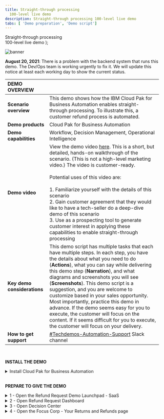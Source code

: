 ```yaml
---
title: Straight-through processing
  100-level live demo
description: Straight-through processing 100-level live demo
tabs: [ 'Demo preparation', 'Demo script']
---
```


  <span>
    Straight-through processing <br/> 100-level live demo
  </span> );

![banner](./images/BA_STP_100_Prep_GitHub_banner_8-3-21_short.jpg)
<span id="top"></span>

**August 20, 2021**: There is a problem with the backend system that runs this demo. The Dev/Ops team is working urgently to fix it. We will update this notice at least each working day to show the current status.

| DEMO OVERVIEW         | &nbsp; &nbsp; &nbsp; &nbsp; &nbsp; &nbsp; &nbsp; &nbsp; &nbsp; &nbsp; |
| :---                  | :--- |
| **Scenario overview** | This demo shows how the IBM Cloud Pak for Business Automation enables straight-through processing. To illustrate this, a customer refund process is automated. |
| **Demo products**     | Cloud Pak for Business Automation |
| **Demo capabilities** | Workflow, Decision Management, Operational Intelligence |
| **Demo video**        | View the demo video <a href="https://ibm.ent.box.com/s/4yskrkefl1ssjxjmxx3kln87z5on4thx" target="_blank" rel="noreferrer">here</a>. This is a short, but detailed, hands-on walkthrough of the scenario. (This is not a high-level marketing video.) The video is customer-ready.<br/><br/>Potential uses of this video are:<br/><br/>1. Familiarize yourself with the details of this scenario <br/>2. Gain customer agreement that they would like to have a tech-seller do a deep-dive demo of this scenario <br/>3. Use as a prospecting tool to generate customer interest in applying these capabilities to enable straight-through processing |
| **Key demo considerations** | This demo script has multiple tasks that each have multiple steps. In each step, you have the details about what you need to do (**Actions**), what you can say while delivering this demo step (**Narration**), and what diagrams and screenshots you will see (**Screenshots**). This demo script is a suggestion, and you are welcome to customize based in your sales opportunity. Most importantly, practice this demo in advance. If the demo seems easy for you to execute, the customer will focus on the content. If it seems difficult for you to execute, the customer will focus on your delivery. |
| **How to get support** | <a href="https://ibm.enterprise.slack.com/app_redirect?channel=techdemos-automation-support" target="_blank" rel="noreferrer">#Techdemos-Automation-Support</a> Slack channel |

<br/>

**INSTALL THE DEMO**

<details>

<summary>Install Cloud Pak for Business Automation</summary>
<br/>

This demo runs on the Cloud Pak for Business Automation as a Service demo environment. If you are a seller or technical seller needing access to an environment, please locate and contact your local market admin directly using in the list <a href="./business-automation-nextgen-tenants.pdf" target="_blank" rel="noreferrer">here</a>. <br/> <br/>
Once your environment is ready, continue to the next steps below.

</details>

<br/>

**PREPARE TO GIVE THE DEMO**

<details>

<summary>1 - Open the Refund Request Demo Launchpad - SaaS</summary>
<br/>

Follow these steps for the **SaaS** environment. The Refund Request Demo Launchpad is used to open all the user interfaces used in the demo.<br/>

| **1.1 - IBM Cloud Pak for Business Automation as a Service** |   |
| :---         | :--- |
| **Action** &nbsp; &nbsp; &nbsp; &nbsp; &nbsp; &nbsp; &nbsp; &nbsp; &nbsp; &nbsp; &nbsp; &nbsp; &nbsp; &nbsp; &nbsp; &nbsp; &nbsp; &nbsp; &nbsp; &nbsp; &nbsp; &nbsp; &nbsp; &nbsp; &nbsp; &nbsp; &nbsp; &nbsp; &nbsp; &nbsp; &nbsp; &nbsp; &nbsp; &nbsp; &nbsp; &nbsp; &nbsp; &nbsp; &nbsp; &nbsp; &nbsp; &nbsp; &nbsp; &nbsp; &nbsp; &nbsp; &nbsp; &nbsp; &nbsp; &nbsp; &nbsp; &nbsp; &nbsp; &nbsp; &nbsp; &nbsp; &nbsp; &nbsp; &nbsp; &nbsp; &nbsp; &nbsp; &nbsp; &nbsp; &nbsp; &nbsp; &nbsp; &nbsp; &nbsp; &nbsp; &nbsp; &nbsp; &nbsp; &nbsp; &nbsp; &nbsp; &nbsp; &nbsp; &nbsp; &nbsp; &nbsp; &nbsp; &nbsp; &nbsp; &nbsp; &nbsp; &nbsp; &nbsp; &nbsp; &nbsp; &nbsp; &nbsp; &nbsp; &nbsp; &nbsp; &nbsp; | Access your IBM Cloud Pak for Business Automation as a Service tenant [here](https://www.automationcloud.ibm.com/). Enter your email address. <br/> <br/> Steps 1.1.1, 1.1.2, and 1.1.3 are typically for **technical sellers only**, but they may be required depending on your default settings. Some users are set up to the development environment. <br/> <br/> If this happens to you, follow these steps to get to the production/runtime environment: <br/> • 1.1.1 - Click on the dropdown menu in the top left corner of the screen. <br/> •	1.1.2 - Click **Deployment** on the left-hand side, and click **Production** to switch to that environment. <br/> • 1.1.3 - On the left-hand side, click **Run**. |
| **Screenshot**         | &nbsp;  <br/> Action 1.1 <br/> ![1.1](./images/Stu_1.1_600.png) <br/> <br/> Action 1.1.1 (may not be required) <br/> ![1.1.1](./images/Stu_1.1.1_600.png) <br/> <br/> Action 1.1.2 (may not be required) <br/> ![1.1.2](./images/Stu_1.1.2_600.png) <br/> <br/> Action 1.1.3 (may not be required) <br/> ![1.1.3](./images/Stu_1.1.3_600.png) |

| **1.2 - Business Automation Apps** |   |
| :---         | :--- |
| **Action**             | Click **Business Automation Apps**. &nbsp; &nbsp; &nbsp; &nbsp; &nbsp; &nbsp; &nbsp; &nbsp; &nbsp; &nbsp; &nbsp; &nbsp; &nbsp; &nbsp; |
| **Screenshot**         | &nbsp;  <br/> ![1.2](./images/Stu_1.2_600.png) |

| **1.3 - Refund Request tile** |   |
| :---         | :--- |
| **Action**             | Click on the **Refund Request** tile. &nbsp; &nbsp; &nbsp; &nbsp; &nbsp; |
| **Screenshot**         | &nbsp;  <br/> ![1.3](./images/Stu_1.3_600.png) |

| **1.4 - Demo launchpad** |   |
| :---         | :--- |
| **Action** &nbsp; &nbsp; &nbsp; &nbsp; &nbsp; &nbsp; &nbsp; &nbsp; &nbsp; &nbsp; &nbsp; &nbsp; &nbsp; &nbsp; &nbsp; &nbsp; &nbsp; &nbsp; &nbsp; | The demo launchpad should now appear. |
| **Screenshot**         | &nbsp;  <br/> Final screen <br/> ![Final screen](./images/Stu_1.4_600.png) |

<br/>

**[Go to top](#top)**

</details>

<details>

<summary>2 - Open Refund Request Dashboard</summary>
<br/>

Open the **Refund Request Dashboard** in a new tab.

<br/>

| **2.1 - Demo Launcher** |   |
| :---         | :--- |
| **Action** &nbsp; &nbsp; &nbsp; &nbsp; &nbsp; &nbsp; &nbsp; &nbsp; &nbsp; &nbsp; &nbsp; &nbsp; &nbsp; &nbsp; &nbsp; &nbsp; &nbsp; &nbsp; &nbsp; &nbsp; &nbsp; &nbsp; &nbsp; &nbsp; &nbsp; &nbsp; &nbsp; &nbsp; &nbsp; &nbsp; &nbsp; &nbsp; | Go to the **Demo Launcher**, and click on the **Business Analyst**. |
| **Screenshot**         | &nbsp;  <br/> ![2.1](./images/Stu_2.1_600.png) |

| **2.2 - BAI Dashboards page** |   |
| :---         | :--- |
| **Action** &nbsp; &nbsp; &nbsp; &nbsp; &nbsp; &nbsp; &nbsp; &nbsp; &nbsp; &nbsp; &nbsp; &nbsp; &nbsp; &nbsp; &nbsp; &nbsp; &nbsp; &nbsp; &nbsp; &nbsp; &nbsp; &nbsp; &nbsp; &nbsp; &nbsp; &nbsp; &nbsp; &nbsp; &nbsp; &nbsp; &nbsp; &nbsp; &nbsp; &nbsp; &nbsp; &nbsp; &nbsp; &nbsp; &nbsp; &nbsp; &nbsp; &nbsp; &nbsp; &nbsp; &nbsp; &nbsp; &nbsp; | From the **BAI Dashboards** page, click on the **Refund Request (RR) Week1** dashboard. |
| **Screenshot**         | &nbsp;  <br/> ![2.2](./images/Stu_2.2_600.png) |

| **2.3 - Refund Request (RR) - Week 1 dashboard** |   |
| :---         | :--- |
| **Action**             | The **Refund Request (RR) - Week 1** dashboard will open. &nbsp; &nbsp; &nbsp; &nbsp; &nbsp; &nbsp; &nbsp; &nbsp; &nbsp; &nbsp; &nbsp; &nbsp; &nbsp; &nbsp; |
| **Screenshot**         | &nbsp;  <br/> Final screen <br/> ![Final screen](./images/Stu_2.3_600.png) |

<br/>

**[Go to top](#top)**

</details>

<details>

<summary>3 - Open Decision Center</summary>
<br/>

Open **Decision Center** in a new tab.

<br/>

| **3.1 - Demo Launcher** |   |
| :---         | :--- |
| **Action** &nbsp; &nbsp; &nbsp; &nbsp; &nbsp; &nbsp; &nbsp; &nbsp; &nbsp; &nbsp; &nbsp; &nbsp; &nbsp; &nbsp; &nbsp; &nbsp; &nbsp; &nbsp; &nbsp; &nbsp; &nbsp; &nbsp; &nbsp; &nbsp; &nbsp; &nbsp; &nbsp; &nbsp; &nbsp; &nbsp; | Go to the **Demo Launcher** and click on the **Rules Manager**. |
| **Screenshot**         | &nbsp;  <br/> ![3.1](./images/Stu_3.1_600.png) |

| **3.2 - Decision Center** |   |
| :---         | :--- |
| **Action** &nbsp; &nbsp; &nbsp; &nbsp; &nbsp; &nbsp; &nbsp; &nbsp; &nbsp; &nbsp; &nbsp; &nbsp; &nbsp; &nbsp; &nbsp; &nbsp; &nbsp; | **Decision Center** will open in a new tab. |
| **Screenshot**         | &nbsp;  <br/> Final screen <br/> ![Final screen](./images/Stu_3.2__600.png) |

<br/>

**[Go to top](#top)**

</details>

<details>

<summary>4 - Open the Focus Corp - Your Returns and Refunds page</summary>
<br/>

Open the **Focus Corp - Your Returns and Refunds** page in a new tab. This is where you will show submitting the refund requests.

<br/>

| **4.1 - Demo Launcher** |   |
| :---         | :--- |
| **Action** &nbsp; &nbsp; &nbsp; &nbsp; &nbsp; &nbsp; &nbsp; &nbsp; &nbsp; &nbsp; &nbsp; &nbsp; &nbsp; &nbsp; &nbsp; &nbsp; &nbsp; &nbsp; &nbsp; &nbsp; &nbsp; &nbsp; &nbsp; &nbsp; &nbsp; &nbsp; &nbsp; | Go to the **Demo Launcher**, and click on the **Customer**. |
| **Screenshot**         | &nbsp;  <br/> ![4.1](./images/Stu_4.1_600.png) |

| **4.2 - Focus Corp - Your Returns and Refunds page** |   |
| :---         | :--- |
| **Action**             | Open the **Focus Corp - Your Returns and Refunds** page. &nbsp; &nbsp; &nbsp; &nbsp; &nbsp; &nbsp; &nbsp; &nbsp; &nbsp; &nbsp; &nbsp; &nbsp; &nbsp; &nbsp; &nbsp; &nbsp; &nbsp; &nbsp; |
| **Screenshot**         | &nbsp;  <br/> Final screen <br/> ![Final screen](./images/Stu_4.2_600.png) |

<br/>

**[Go to top](#top)**

</details>
